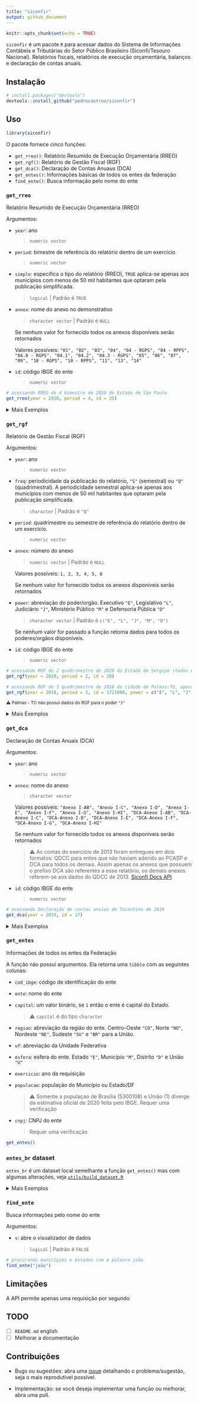 ```yaml
---
title: "siconfir"
output: github_document
---
```


```r
knitr::opts_chunk$set(echo = TRUE)
```

`siconfir` é um pacote `R` para acessar dados do Sistema de Informações Contábeis e Tributárias do Setor Público Brasileiro (Siconfi/Tesouro Nacional). Relatórios fiscais, relatórios de execução orçamentária, balanços e declaração de contas anuais.

## Instalação

```r
# install.packages("devtools")
devtools::install_github("pedrocastroo/siconfir")
```

## Uso

```r
library(siconfir)
```

O pacote fornece cinco funções:

* `get_rreo()`: Relatório Resumido de Execução Orçamentária (RREO)
* `get_rgf()`: Relatório de Gestão Fiscal (RGF)
* `get_dca()`: Declaração de Contas Anuaus (DCA)
* `get_entes()`: Informações básicas de todos os entes da federação
* `find_ente()`: Busca informação pelo nome do ente

### `get_rreo`

Relatório Resumido de Execução Orçamentária (RREO)

Argumentos:

* `year`: ano

  > `numeric vector`

* `period`: bimestre de referência do relatório dentro de um exercício.

  > `numeric vector`

* `simple`: especifica o tipo do relatório (RREO), `TRUE` aplica-se apenas aos municípios com menos de 50 mil habitantes que optaram pela publicação simplificada.

  > `logical` | Padrão é `TRUE`

* `annex`: nome do anexo no demonstrativo

  > `character vector` | Padrão é `NULL`

  Se nenhum valor for fornecido todos os anexos disponíveis serão retornados
  
  Valores possíveis: `"01", "02", "03", "04", "04 - RGPS", "04 - RPPS", "04.0 - RGPS", "04.1", "04.2", "04.3 - RGPS", "05", "06", "07", "09", "10 - RGPS", "10 - RPPS", "11", "13", "14"`

* `id`: código IBGE do ente

  > `numeric vector`

```r
# acessando RREO do 4 bimestre de 2020 do Estado de São Paulo
get_rreo(year = 2020, period = 4, id = 35)
```

<details>
<summary>Mais Exemplos</summary>
```r
# acessando o anexo "01" do RREO da cidade de São Paulo
get_rreo(year = 2019, period = 4, annex = "01", id = 3550308)

# acessando o anexo "01" do RREO do 4ªbimestre de 2020 e 2019 da cidade de SP
get_rreo(year = 2019:2020, period = 4, anexo = "01", id = 3550308)

# acessando todos os bimestres de 2019 do RREO do DF
get_rreo(year = 2019, period = 1:6, id = 53)

# acsessando RREO de Serra da Saudade - MG, município com população estimada (2020) em 776 pessoas
get_rreo(year = 2020, simple = TRUE, period = 1, id = 3166600)
```
</details>

### `get_rgf`

Relatório de Gestão Fiscal (RGF)

Argumentos:

* `year`: ano

  > `numeric vector`
  
* `freq`: periodicidade da publicação do relatório, `"S"` (semestral) ou `"Q"` (quadrimestral). A periodicidade semestral aplica-se apenas aos municípios com menos de 50 mil habitantes que optaram pela publicação simplificada.

  > `character` | Padrão é `"Q"`
  
* `period`: quadrimestre ou semestre de referência do relatório dentro de um exercício.

  > `numeric vector`

* `annex`: número do anexo

  > `numeric vector` | Padrão é `NULL`
  
  Valores possíveis: `1, 2, 3, 4, 5, 6`

  Se nenhum valor for fornecido todos os anexos disponíveis serão retornados
  
* `power`: abreviação do poder/orgão. Executivo `"E"`, Legislativo `"L"`, Judiciário `"J"`, Ministério Público `"M"` e Defensoria Pública `"D"`

  > `character vector` | Padrão é `c("E", "L", "J", "M", "D")`
  
  Se nenhum valor for passado a função retorna dados para todos os poderes/orgãos disponíveis.

* `id`: código IBGE do ente

  > `numeric vector`

```r
# acessando RGF do 2 quadrimestre de 2020 do Estado de Sergipe (todos os poderes inclusos)
get_rgf(year = 2020, period = 2, id = 28)
```

```r
# acessando RGF do 3 quadrimestre de 2018 da cidade de Palmas-TO, apenas RGF do executivo, legislativo e judiciário
get_rgf(year = 2018, period = 3, id = 1721000, power = c("E", "L", "J"))
```

<sub>⚠️ Palmas - TO não possui dados do RGF para o poder `"J"`</sub>

<details>
<summary>Mais Exemplos</summary>
```r
# acessando RGF do primeiro semestre de 2015 de Bocaina-SP, cidade com população estimada (2020) igual a 12452
get_rgf(year = 2015, freq = "S", period = 1, id = 3506805)

# acessando RGF da União de 2019 para todos os quadrimestre e poderes, apenas o anexo 1 (Demonstrativo da Despesas com Pessoal)
get_rgf(year = 2019, period = 1:3, annex = 1, id = 1)
```
</details>

### `get_dca`

Declaração de Contas Anuais (DCA)

Argumentos:

* `year`: ano

  > `numeric vector`

* `annex`: nome do anexo

  > `character vector`
  
  Valores possíveis: `"Anexo I-AB", "Anexo I-C", "Anexo I-D", "Anexo I-E", "Anexo I-F", "Anexo I-G", "Anexo I-HI", "DCA-Anexo I-AB", "DCA-Anexo I-C", "DCA-Anexo I-D", "DCA-Anexo I-E", "DCA-Anexo I-F", "DCA-Anexo I-G", "DCA-Anexo I-HI"`

  Se nenhum valor for fornecido todos os anexos disponíveis serão retornados
  
  > ⚠️ As contas do exercício de 2013 foram entregues em dois formatos: QDCC para entes que não haviam aderido ao PCASP e DCA para todos os demais. Assim apenas os anexos que possuem o prefixo DCA são referentes a esse relatório, os demais anexos referem-se aos dados do QDCC de 2013. [Siconfi Docs API](http://apidatalake.tesouro.gov.br/docs/siconfi/#/DCA)

* `id`: código IBGE do ente

  > `numeric vector`
  
```r
# acessando Declaração de contas anuias do Tocantins de 2019
get_dca(year = 2019, id = 17)
```

<details>
<summary>Mais Exemplos</summary>
```r
# acessando DCA de 2017 a 2019 da União
get_dca(year = 2017:2019, id = 1)

# acessando DCA de 2015 do Estado do Amazonas
get_dca(year = 2015, id = 13)
```
</details>

### `get_entes`

Informações de todos os entes da Federação

A função não possui argumentos. Ela retorna uma `tibble` com as seguintes colunas:

* `cod_ibge`: código de identificação do ente

* `ente`: nome do ente

* `capital`: um valor binário, se `1` então o ente é capital do Estado.

  > ⚠️ `capital` é do tipo `character`
  
* `regiao`: abreviação da região do ente. Centro-Oeste `"CO"`, Norte `"NO"`, Nordeste `"NE"`, Sudeste `"SU"` e `"BR"` para a União.

* `uf`: abreviação da Unidade Federativa

* `esfera`: esfera do ente. Estado `"E"`, Município `"M"`, Distrito `"D"` e União `"U"`

* `exercicio`: ano da requisição

* `populacao`: população do Município ou Estado/DF

  > ⚠️ Somente a populaçao de Brasília (5300108) e União (1) diverge da estimativa oficial de 2020 feita pelo IBGE. Requer uma verificação

* `cnpj`: CNPJ do ente
  
  > Requer uma verificação

```r
get_entes()
```

### `entes_br` dataset

`entes_br` é um dataset local semelhante a função `get_entes()` mas com algumas alterações, veja [`utils/build_dataset.R`](utils/build_dataset.R)

<details>
<summary>Mais Exemplos</summary>
```r
library(dplyr, warn.conflicts = F)
# somente as capitais
entes_br %>% 
  filter(capital == 1)
```

```r
# pegando somente as cidades do Tocantins com populaçao > 50000
entes_br %>% 
  filter(uf == "TO", populacao > 50000)
```
</details>

### `find_ente`

Busca informações pelo nome do ente

Argumentos:

* `v`: abre o visualizador de dados

  > `logical` | Padrão é `FALSE`

```r
# procurando municípios e estados com a palavra joão
find_ente("joão")
```

## Limitações

A API permite apenas uma requisição por segundo

## TODO

- [ ] `README.md` english
- [ ] Melhorar a documentação

## Contribuições

* Bugs ou sugestões: abra uma [issue](https://github.com/pedrocastroo/siconfir/issues) detalhando o problema/sugestão, seja o mais reprodutível possível.

* Implementação: se você deseja implementar uma função ou melhorar, abra uma pull.